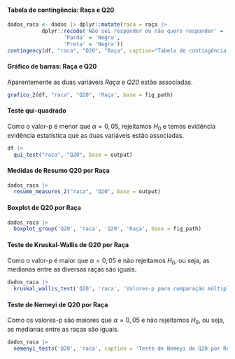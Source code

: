 
#### Tabela de contingência: Raça e Q20

```r
dados_raca <- dados |> dplyr::mutate(raca = raça |>
           dplyr::recode('Não sei responder ou não quero responder' = 'Sem resposta',
                  'Parda' = 'Negra',
                  'Preta' = 'Negra'))
contingency(df, "raca", "Q20", "Raça", caption="Tabela de contingência: Raça e Q20.", base = output)
```

#### Gráfico de barras: Raça e Q20

Aparentemente as duas variáveis _Raça_ e _Q20_ estão associadas.

```r
grafico_2(df, "raca", "Q20", 'Raça', base = fig_path)
```

#### Teste qui-quadrado

Como o valor-p é menor que $\alpha=0,05$, rejeitamos $H_0$ e temos evidência evidência estatística que as duas variáveis estão associadas. 

```r
df |> 
  qui_test("raca", "Q20", base = output)
```

\cleardoublepage

#### Medidas de Resumo Q20 por Raça


```r
dados_raca |> 
  resume_measures_2("raca", "Q20", base = output)
```

#### Boxplot de Q20 por Raça 

```r
dados_raca |>
  boxplot_group('Q20', 'raca', 'Q20', 'Raça', base = fig_path)
```

#### Teste de Kruskal-Wallis de Q20 por Raça


Como o valor-p é maior que $\alpha=0,05$ e não rejeitamos $H_0$, ou seja, as medianas entre as diversas raças são iguais.

```r
dados_raca |> 
  kruskal_wallis_test('Q20', 'raca', 'Valores-p para comparação múltipla de medianas: Q20 e Raça.', base = output)
```

#### Teste de Nemeyi de Q20 por Raça

Como os valores-p são maiores que $\alpha=0,05$ e não rejeitamos $H_0$, ou seja, as medianas entre as raças são iguais.

```r
dados_raca |> 
  nemenyi_tests('Q20', 'raca', caption = 'Teste de Nemeyi de Q20 por Raça.', base = output)
``` 